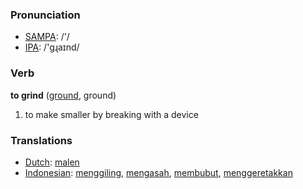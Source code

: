 === Pronunciation ===
*[[w:SAMPA|SAMPA]]: /'/
*[[w:IPA|IPA]]: /'gɻaɪnd/

=== Verb ===

'''to grind''' ([[ground]], ground)

# to make smaller by breaking with a device

=== Translations ===
*[[Dutch]]: [[malen]]
*[[Indonesian]]: [[giling|menggiling]], [[asah|mengasah]], [[bubut|membubut]], [[geretak|menggeretakkan]]